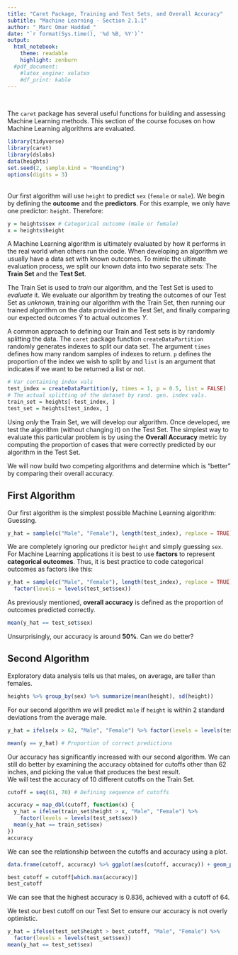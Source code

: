 ```yaml
---
title: "Caret Package, Training and Test Sets, and Overall Accuracy"
subtitle: "Machine Learning - Section 2.1.1"
author: "_Marc Omar Haddad_"
date: "`r format(Sys.time(), '%d %B, %Y')`"
output: 
  html_notebook:
    theme: readable
    highlight: zenburn
  #pdf_document:
    #latex_engine: xelatex
    #df_print: kable
---
```



\ 

The `caret` package has several useful functions for building and assessing Machine Learning methods. This section of the course focuses on how Machine Learning algorithms are evaluated.
```r
library(tidyverse)
library(caret)
library(dslabs)
data(heights)
set.seed(2, sample.kind = "Rounding")
options(digits = 3)
```
\
Our first algorithm will use `height` to predict `sex` (`female` or `male`). We begin by defining the **outcome** and the **predictors**. For this example, we only have one predictor: `height`. Therefore:
```r
y = heights$sex # Categorical outcome (male or female)
x = heights$height
```

A Machine Learning algorithm is ultimately evaluated by how it performs in the real world when others run the code. When developing an algorithm we usually have a data set with known outcomes. To mimic the ultimate evaluation process, we split our known data into two separate sets: The **Train Set** and the **Test Set**.
\

The Train Set is used to *train* our algorithm, and the Test Set is used to *evaluate* it. We evaluate our algorithm by treating the outcomes of our Test Set as *unknown*, training our algorithm with the Train Set, then running our trained algorithm on the data provided in the Test Set, and finally comparing our expected outcomes $\hat{Y}$ to actual outcomes $Y$.
\

A common approach to defining our Train and Test sets is by randomly splitting the data. The `caret` package function `createDataPartition` randomly generates indexes to split our data set. The argument `times` defines how many random samples of indexes to return. `p` defines the proportion of the index we wish to split by and `list` is an argument that indicates if we want to be returned a list or not.
```r
# Var containing index vals
test_index = createDataPartition(y, times = 1, p = 0.5, list = FALSE)
# The actual splitting of the dataset by rand. gen. index vals.
train_set = heights[-test_index, ]
test_set = heights[test_index, ]
```

Using *only* the Train Set, we will develop our algorithm. Once developed, we test the algorithm (without changing it) on the Test Set. The simplest way to evaluate this particular problem is by using the **Overall Accuracy** metric by computing the proportion of cases that were correctly predicted by our algorithm in the Test Set.
\

We will now build two competing algorithms and determine which is "better" by comparing their overall accuracy.
\

## First Algorithm

Our first algorithm is the simplest possible Machine Learning algorithm: Guessing.

```r
y_hat = sample(c("Male", "Female"), length(test_index), replace = TRUE)
```

We are completely ignoring our predictor `height` and simply guessing `sex`. For Machine Learning applications it is best to use **factors** to represent **categorical outcomes**. Thus, it is best practice to code categorical outcomes as factors like this:
```r
y_hat = sample(c("Male", "Female"), length(test_index), replace = TRUE) %>% 
  factor(levels = levels(test_set$sex))
```

As previously mentioned, **overall accuracy** is defined as the proportion of outcomes predicted correctly.
```r
mean(y_hat == test_set$sex)
```
Unsurprisingly, our accuracy is around **50%**. Can we do better?
\

## Second Algorithm

Exploratory data analysis tells us that males, on average, are taller than females.
```r
heights %>% group_by(sex) %>% summarize(mean(height), sd(height))
```

For our second algorithm we will predict `male` if `height` is within 2 standard deviations from the average male.
```r
y_hat = ifelse(x > 62, "Male", "Female") %>% factor(levels = levels(test_set$sex))

mean(y == y_hat) # Proportion of correct predictions
```

Our accuracy has significantly increased with our second algorithm. We can still do better by examining the accuracy obtained for cutoffs other than $62$ inches, and picking the value that produces the best result.  
We will test the accuracy of $10$ different cutoffs on the Train Set.
```r
cutoff = seq(61, 70) # Defining sequence of cutoffs

accuracy = map_dbl(cutoff, function(x) {
  y_hat = ifelse(train_set$height > x, "Male", "Female") %>% 
    factor(levels = levels(test_set$sex))
  mean(y_hat == train_set$sex)
})
accuracy
```

We can see the relationship between the cutoffs and accuracy using a plot.
\

```r
data.frame(cutoff, accuracy) %>% ggplot(aes(cutoff, accuracy)) + geom_point() + geom_line()
```


```r
best_cutoff = cutoff[which.max(accuracy)]
best_cutoff
```
We can see that the highest accuracy is $0.836$, achieved with a cutoff of $64$.
\

We test our best cutoff on our Test Set to ensure our accuracy is not overly optimistic.
```r
y_hat = ifelse(test_set$height > best_cutoff, "Male", "Female") %>%
  factor(levels = levels(test_set$sex))
mean(y_hat == test_set$sex)
```

